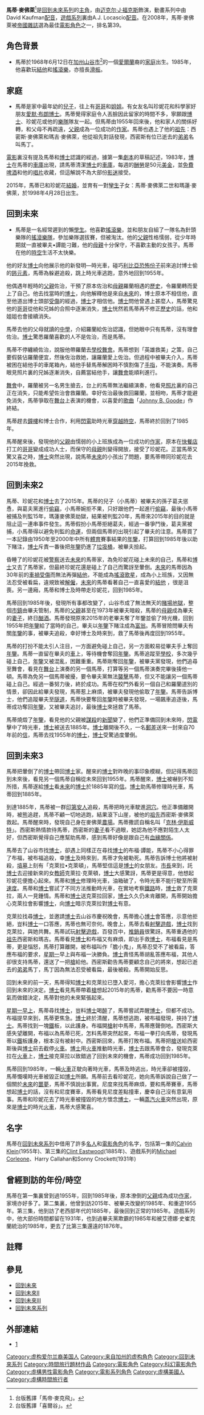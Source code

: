 {{noteTA
|1=zh-cn:福克斯;zh-hk:霍士;zh-tw:福克斯;
|2=zh-cn:迈克尔;zh-hk:米高;
|3=zh-cn:乔治;zh-hk:佐治;zh-tw:喬治;
|4=zh-cn:珍妮佛;zh-hk:珍妮花;zh-tw:珍妮佛;
}}
{{Infobox character
| name        = 馬丁·西密斯·「馬蒂」·麥佛萊（Marty McFly）
| image        = 
| series        = [[回到未來系列|回到未來系列]]
| caption     = [[迈克尔·J·福克斯|迈克尔·J·福克斯]]飾演馬蒂麥佛萊
| ibl1        =Appeared in
| data1        = [[回到未來|回到未來]], [[回到未來II|第二集]], [[回到未來III|第三集]], Back to the Future:the Animated Series|AS
| gender       =[[男|男]]
| occupation   =[[學生|學生]]
| birthdate     = {{birth date|1968|6|12}}
| portrayer     = [[迈克尔·J·福克斯|迈克尔·J·福克斯]]
| time         =1985年
}}
'''馬蒂·麥佛萊'''<ref>台版舊譯「馬帝·麥克飛」。</ref>是[[回到未來系列|回到未來系列]]的[[主角|主角]]，由[[迈克尔·J·福克斯|迈克尔·J·福克斯]]飾演，動畫系列中由David Kaufman[[配音|配音]]，[[回到未来：游戏版|遊戲系列]]裏由A.J. Locascio[[配音|配音]]。在2008年，馬蒂·麥佛萊被[[帝國雜誌|帝國雜誌]]選為最佳[[電影|電影]][[角色|角色]]之一，排名第39。

==角色背景==
*馬蒂於1968年6月12日在[[加州|加州]][[山谷市|山谷市]]<ref>台版舊譯「喜爾谷」。</ref>的一個[[愛爾蘭|愛爾蘭]]裔的[[家庭|家庭]]出生。1985年，他喜歡玩[[結他|結他]]和[[搖滾樂|搖滾樂]]，亦擅長[[滑板|滑板]]。

==家庭==
*馬蒂是家中最年幼的[[兒子|兒子]]，往上有[[哥哥|哥哥]]和[[姐姐|姐姐]]。有女友名叫珍妮花和科學家好朋友[[愛默·布朗博士|愛默·布朗博士]]。馬蒂覺得家庭令人丟臉因此留家的時間不多，寧願跟[[博士|博士]]、珍妮花或他的[[樂隊|樂隊]]隊友一起。但馬蒂由1955年回來後，他和家人的關係好轉，和父母不再疏遠，[[父親|父親]]成為一位成功的[[作家|作家]]。馬蒂也遇上了他的[[祖先|祖先]]：西密斯·麥佛萊和瑪吉·麥佛萊，他從祖先對話發現，西密斯有位已逝去的[[弟弟|弟弟]]名叫馬丁。

[[電影|電影]]裏沒有提及馬蒂和[[博士|博士]]認識的經過，據第一集[[劇本|劇本]]的草稿記述，1983年，[[博士|博士]]在馬蒂的[[車庫|車庫]]出現，請馬蒂清潔[[博士|博士]]的[[車庫|車庫]]，每週的[[酬勞|酬勞]]是50元[[美金|美金]]，並[[免費|免費]][[啤酒|啤酒]]和他的[[唱片|唱片]]收藏，但這解說不為大部份[[影迷|影迷]]接受。

2015年，馬蒂已和珍妮花[[結婚|結婚]]，並育有一對[[孿生|孿生]]子女：馬蒂·麥佛萊二世和瑪蓮·麥佛萊，於1998年4月28日出生。

==回到未來==
*馬蒂是一名經常遲到的懶[[學生|學生]]。他喜歡[[搖滾樂|搖滾樂]]，並和朋友自組了一隊名為針頭樂隊的[[搖滾樂隊|搖滾樂隊]]，參加樂隊選拔賽，但被淘汰。他的[[父親|父親]]性格懦弱，從少年時期就一直被畢夫•譚能刁難，他的[[母親|母親]]十分保守，不喜歡主動的女孩子。馬蒂在他的[[時空|時空]]生活不太快樂。

他的好友[[博士|博士]]向他展示他的新發明—時光車，碰巧[[利比亞|利比亞]][[恐怖份子|恐怖份子]]前來追討博士偷的[[鈽|鈽]][[元素|元素]]，馬蒂為躲避追殺，跳上時光車逃跑，意外地回到1955年。

他偶遇年輕時的[[父親|父親]]佐治，干預了原本佐治和[[母親|母親]]羅蘭相遇的[[歷史|歷史]]，令羅蘭轉而愛上了自己。他去找當時的[[博士|博士]]，向他解釋他是來自[[未來|未來]]的，博士原本不相信他，直至他道出博士頭部[[受傷|受傷]]的經過，[[博士|博士]]才相信他。[[博士|博士]]問他曾遇上甚麼人，馬蒂驚見他的[[哥哥|哥哥]]從他和兄姊的合照中逐漸消失，[[博士|博士]]恍然若馬蒂再不修正[[歷史|歷史]]的話，他和姐姐也會接續消失。

馬蒂去他的父母就讀的[[中學|中學]]，介紹羅蘭給佐治認識，但她眼中只有馬蒂，沒有理會佐治。[[博士|博士]]驚悉羅蘭喜歡的人不是佐治，而是馬蒂。

馬蒂不停纏繞佐治，說服他帶羅蘭去[[學校|學校]][[舞會|舞會]]。馬蒂想到「英雄救美」之策，自己要假裝佔羅蘭便宜，然後佐治救她，讓羅蘭愛上佐治。但過程中被畢夫介入，馬蒂被困在結他手的車尾箱內，結他手替馬蒂解困時不慎割傷了[[手指|手指]]，不能演奏。馬蒂眼見照片裏的兄姊逐漸消失，自薦當結他手，讓[[舞會|舞會]]能順利進行。

[[舞會|舞會]]中，羅蘭被另一名男生搶去，台上的馬蒂無法繼續演奏，他看見[[照片|照片]]裏的自己正在消失，只能希望佐治會救羅蘭。幸好佐治最後救回羅蘭，並相吻，馬蒂才能避免消失，馬蒂爭取在[[舞台|舞台]]上表演的機會，以喜愛的[[歌曲|歌曲]]「[[Johnny_B._Goode|Johnny B. Goode]]」作終結。

馬蒂趕去[[鐘樓|鐘樓]]和博士合作，利用[[閃電|閃電]]助時光車[[穿越時空|穿越時空]]，馬蒂終於回到了1985年。

馬蒂醒來後，發現他的[[父親|父親]]由懦弱的小上班族成為一位成功的[[作家|作家]]，原本在[[快餐店|快餐店]]打工的[[哥哥|哥哥]]變成成功人士，而保守的[[母親|母親]]則變得開放，接受了珍妮花。正當馬蒂又驚又喜之時，[[博士|博士]]突然出現，說馬蒂[[未來|未來]]的小孩出了問題，要馬蒂帶同珍妮花去2015年挽救。

==回到未來2==
馬蒂、珍妮花和[[博士|博士]]去了2015年。馬蒂的兒子（小馬蒂）被畢夫的孫子葛夫慫恿，與葛夫黨進行[[偷竊|偷竊]]，小馬蒂婉拒不果，只好跟他們一起進行[[偷竊|偷竊]]，最後小馬蒂被捕及判監15年，瑪蓮麥佛萊劫獄，結果被判監20年，馬蒂來2015年的目的就是阻止這一連串事件發生。馬蒂假扮小馬蒂拒絕葛夫，經過一番爭鬥後，葛夫黨被捕，小馬蒂得以避免判監的[[命運|命運]]，但兩個馬蒂的出現引起了畢夫的注意。馬蒂買了一本記錄由1950年至2000年中所有[[體育|體育]]賽事結果的[[年鑒|年鑒]]，打算回到1985年後以助下賭注，[[博士|博士]]斥責一番後把[[年鑒|年鑒]]扔進了[[垃圾桶|垃圾桶]]，被畢夫撿起。

昏睡了的珍妮花被[[警察|警察]]送去[[未來|未來]]的馬蒂家，為免珍妮花碰上未來的自己，馬蒂和[[博士|博士]]又去了馬蒂家，但最終珍妮花還是碰上了自己而驚訝至暈倒。[[未來|未來]]的馬蒂因為30年前的[[車禍|車禍]][[受傷|受傷]]而無法再彈[[結他|結他]]，不能成為[[搖滾|搖滾]][[歌星|歌星]]，成為小上班族，又因無法忍受被看扁，違規致被[[解僱|解僱]]，[[未來|未來]]的馬蒂看著自己一直喜愛的[[結他|結他]] ，很是沮喪。另一邊廂，馬蒂和博士及時帶走珍妮花，回到1985年。

馬蒂回到1985年後，發現所有事都改變了，山谷市成了無法無天的[[賭場|賭場]][[地獄|地獄]]，整個[[市鎮|市鎮]]由畢夫管制，馬蒂的[[父親|父親]]甚至在1973年被畢夫暗殺，馬蒂的[[母親|母親]]成為畢夫的[[妻子|妻子]]，終日[[酗酒|酗酒]]。馬蒂發現原來2015年的老畢夫奪了年鑒並偷了時光機，回到1955年把[[年鑒|年鑒]]給了當時的自己，畢夫以[[年鑒|年鑒]]下賭注成為[[富翁|富翁]]。馬蒂冒險問畢夫有關[[年鑒|年鑒]]的事，被畢夫追殺，幸好博士及時來到，救了馬蒂後再度回到1955年。

馬蒂的打扮不能太引人注目，一方面避免碰上自己，另一方面較易從畢夫手上奪回[[年鑒|年鑒]]。馬蒂一直留在畢夫的[[車|車]]上，等待機會奪回[[年鑒|年鑒]]。馬蒂追蹤至[[學校|學校]]，多次幾乎碰上自己，[[年鑒|年鑒]]又被混亂，困難重重。馬蒂剛奪回[[年鑒|年鑒]]，被畢夫黨發現，他們追尋至舞會，看見在[[舞台|舞台]]上演奏的另一個馬蒂，打算等另一個馬蒂演奏完畢後揍他一頓。馬蒂為免另一個馬蒂被擾，要令畢夫黨無法[[襲擊|襲擊]]馬蒂，但又不能讓另一個馬蒂碰上自己。經過一番努力後，終於成功。馬蒂在校門外看另一個自己和羅蘭道別的情景，卻因此給畢夫發現，馬蒂惹上麻煩，被畢夫發現他偷取了[[年鑒|年鑒]]。馬蒂告訴博士，他們追蹤畢夫至[[隧道|隧道]]，馬蒂快要奪回[[年鑒|年鑒]]時被畢夫發現，一場飆車追逐後，馬蒂成功奪回[[年鑒|年鑒]]，又被畢夫追討，最後[[博士|博士]]來拯救了馬蒂。

馬蒂燒燬了[[年鑒|年鑒]]，看見他的父親被[[謀殺|謀殺]]的[[新聞|新聞]]變了，他們正準備回到未來時，[[閃電|閃電]]擊中了時光車，[[博士|博士]]被送去1885年。[[博士|博士]]離開後不久，一名[[郵差|郵差]]送來一封來自70年前的[[信|信]]，馬蒂去找1955年的[[博士|博士]]，[[博士|博士]]受驚過度暈倒。

==回到未來3==
馬蒂把暈倒了的[[博士|博士]]帶回[[博士|博士]]家。醒來的[[博士|博士]]對昨晚的事印象模糊，但記得馬蒂回到未來後，看見另一個馬蒂自稱從未來回到1955年。馬蒂醒來，[[博士|博士]]被嚇到不知所措，馬蒂遂給[[博士|博士]]看[[未來|未來]]的[[博士|博士]]於1885年寫的[[信|信]]。[[博士|博士]]助馬蒂修理時光車，馬蒂回到1885年。

到達1885年，馬蒂被一群[[印第安人|印第安人]]追殺，馬蒂把時光車駛進[[洞穴|洞穴]]。他正準備離開時，被[[熊|熊]]追趕，馬蒂不顧一切地逃跑，結果滾下山崖，被他的[[祖先|祖先]]西密斯·麥佛萊救起。馬蒂醒來時，發現自己身在麥佛萊[[農場|農場]]。馬蒂撒謊自稱名叫「[[克林·伊斯威特|克林·伊斯威特]]」。西密斯熱情款待馬蒂，西密斯的[[妻子|妻子]]看不過眼，她認為他不應對陌生人太好，但西密斯覺得自己應幫助馬蒂，感到馬蒂好像是跟自己有[[血緣關係|血緣關係]]。

馬蒂去了山谷市找[[博士|博士]]，卻遇上同樣正在尋找[[博士|博士]]的布福·譚能，馬蒂不小心得罪了布福，被布福追殺，幸[[博士|博士]]及時來到，馬蒂才免被勒死。馬蒂告訴博士他將被射殺，[[墳墓|墳墓]]上刻有「克萊拉•克萊頓」，馬蒂堅信這是[[博士|博士]]的女朋友。[[市長|市長]]來到，託[[博士|博士]]去迎接新來的女[[教師|教師]]克萊拉·克萊頓，[[博士|博士]]大感驚訝，馬蒂更是得意，他想起珍妮花便擔心起來。馬蒂和[[博士|博士]]修理時光車，油箱破了，令時光車不能行駛至所需[[速度|速度]]。馬蒂和[[博士|博士]]嘗試了不同方法推動時光車，在實地考察[[鐵路|鐵路]]時，[[博士|博士]]救了克萊拉，兩人一見鍾情。馬蒂和[[博士|博士]]送克萊拉回家，[[博士|博士]]久久仍未肯離開，馬蒂開始擔心克萊拉會影響[[博士|博士]]，向[[博士|博士]]暗示克萊拉對[[博士|博士]]有意。

克萊拉找尋[[博士|博士]]，並邀請[[博士|博士]]去山谷市慶祝晚會，馬蒂擔心[[博士|博士]]會答應，示意他拒絕，豈料[[博士|博士]]一口答應，馬蒂也無可奈何。晚會上，馬蒂去看[[射擊|射擊]][[遊戲|遊戲]]，[[博士|博士]]找到克萊拉，與她共舞。馬蒂試玩[[射擊|射擊]][[遊戲|遊戲]]，百發百中，[[推銷員|推銷員]]很驚訝。馬蒂重遇他的[[祖先|祖先]]西密斯和瑪吉。馬蒂看見[[博士|博士]]和布福又有麻煩，即出手救[[博士|博士]]，布福看見是馬蒂，更是惱怒，馬蒂打算離開，被布福叫作「膽小鬼」，馬蒂忍受不了被看扁，答應布福的要求，[[星期一|星期一]]早上與布福一決勝負。[[博士|博士]]責怪馬蒂胡亂答應布福，其他人卻很支持馬蒂，還送了一把[[槍|槍]]給他。西密斯勸告馬蒂要顧念自己的將來，想起已逝去的[[弟弟|弟弟]]馬丁，馬丁因為無法忍受被看扁，最後被殺。馬蒂開始反思。

回到未來的前一天，馬蒂得知[[博士|博士]]和克萊拉已墮入愛河，擔心克萊拉會影響[[博士|博士]]作回到未來的決定。[[博士|博士]]看見馬蒂帶着[[槍|槍]]想起2015年的馬蒂，勸馬蒂不要因一時意氣而做錯決定，馬蒂對他的未來緊張起來。

[[星期一|星期一]][[早上|早上]]，馬蒂尋找[[博士|博士]]，豈料[[博士|博士]]喝[[醉|醉]]了，馬蒂嘗試弄醒[[博士|博士]]，但都不成功。布福提早來到，馬蒂更焦急。[[博士|博士]]終於清醒，馬蒂想逃跑，被布福發現，挾持了[[博士|博士]]。馬蒂找到一塊[[鐵|鐵]]板，以此護身。布福開[[槍|槍]]射中馬蒂，馬蒂應聲倒地。西密斯大感失望離開，布福以為馬蒂已死，怎料馬蒂突然起來，布福一拳打向馬蒂，發現馬蒂以[[鐵|鐵]]板護身，根本沒有被射中。西密斯回來，馬蒂打敗布福。馬蒂把[[槍|槍]]送給西密斯後與[[博士|博士]]前去截停[[火車|火車]]。[[博士|博士]]用[[火車|火車]]推動時光車，[[博士|博士]]去跟馬蒂會合，發現克萊拉在[[火車|火車]]上，[[博士|博士]]接克萊拉以致錯過了回到未來的機會，馬蒂成功回到1985年。

馬蒂回到1985年，一輛[[火車|火車]]正駛向著時光車，馬蒂及時逃出，時光車卻被撞毀，馬蒂慨嘆時光車被毀正如[[博士|博士]]所願。馬蒂前去看珍妮花，她向馬蒂訴說自己做了一個關於[[未來|未來]]的[[噩夢|噩夢]]，馬蒂不慎說出事實。尼度來找馬蒂麻煩，要和馬蒂賽車，馬蒂想起[[博士|博士]]的話，沒有和尼度賽車，馬蒂看見尼度差點撞車，慶幸自己沒有意氣用事。馬蒂和珍妮花去了時光車被撞毀的地方懷念[[博士|博士]]，一輛[[蒸汽火車|蒸汽火車]]突然出現，原來是[[博士|博士]]的時光[[火車|火車]]，馬蒂大感驚喜。

==名字==
馬蒂在[[回到未來系列|回到未來系列]]中借用了許多[[名人|名人]]和[[電影|電影]][[角色|角色]]的名字，包括第一集的[[Calvin_Klein|Calvin Klein]](1955年)、第三集的[[Clint_Eastwood|Clint Eastwood]](1885年)、遊戲系列的[[Michael_Corleone|Michael Corleone]]、Harry Callahan和Sonny Crockett(1931年)

==曾經到訪的年份/時空==
馬蒂在第一集裏曾到過1955年，回到1985年後，原本潦倒的[[父親|父親]]成為成功[[作家|作家]]，家境亦好多了。第二集裏，他曾到訪2015年、被畢夫改變的1985年、和重遊1955年。第三集，他到訪了老西部年代的1885年，最後回到正常的1985年。遊戲系列中，他大部份時間都留在1931年，也到過畢夫黨欺霸的1985年和被艾德娜·史崔克蘭統治的1985年，更去了比第三集還遠的1876年。

==註釋==
{{reflist}}

==參見==
*[[回到未來|回到未來]]
*[[回到未來II|回到未來II]]
*[[回到未來III|回到未來III]]
*[[回到未來系列|回到未來系列]]

==外部連結==
*[http://www.imdb.com/character/ch0001829/]

{{回到未來}}
{{Authority control}}

[[Category:虚构爱尔兰裔美国人|Category:虚构爱尔兰裔美国人]]
[[Category:来自加州的虚构角色|Category:来自加州的虚构角色]]
[[Category:回到未來系列|Category:回到未來系列]]
[[Category:時間旅行題材作品|Category:時間旅行題材作品]]
[[Category:電影角色|Category:電影角色]]
[[Category:科幻電影角色|Category:科幻電影角色]]
[[Category:虛構男性電影角色|Category:虛構男性電影角色]]
[[Category:電影系列角色|Category:電影系列角色]]
[[Category:虛構美國人|Category:虛構美國人]]
[[Category:虛構時間旅行者|Category:虛構時間旅行者]]